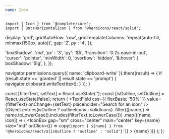 ```yaml
---
name: Icon
---
```



```tsx
import { Icon } from '@complete/core';
import { DotsHorizontalIcon } from '@heroicons/react/solid';
```


<Playground>
  <Icon as={DotsHorizontalIcon} size="xl" />
</Playground>

  display: 'grid',
  gridAutoFlow: 'row',
  gridTemplateColumns: 'repeat(auto-fill, minmax(150px, auto))',
  gap: '$2',
  py: '$4',
});

  'boxShadow': '$md',
  'px': '$3',
  'py': '$5',
  'transition': '0.2s ease-in-out',
  'cursor': 'pointer',
  'minWidth': 0,
  'overflow': 'hidden',
  '&:hover': {
    boxShadow: '$lg',
  },
});

  navigator.permissions.query({ name: 'clipboard-write' }).then((result) => {
    if (result.state == 'granted' || result.state == 'prompt') {
      navigator.clipboard.writeText(text);
    }
  });
}

  const [filterText, setText] = React.useState('');
  const [isOutline, setOutline] = React.useState(false);
  return (
    <Flex cross="stretch" gap="md">
      <Flex flow="row" gap="md" main="spread" cross="center">
        <TextField css={{ flexBasis: '50%' }} value={filterText} onChange={setText} placeholder="Search for an icon" />
        <Switch checked={isOutline} onChange={setOutline} label="Show outline icons" />
      </Flex>
      <Grid>
        {Object.entries(isOutline ? outlineIcons : solidIcons)
          .filter(([name]) => name.toLowerCase().includes(filterText.toLowerCase()))
          .map(([name, icon]) => (
            <IconBox
              gap="sm"
              cross="center"
              main="center"
              key={name}
              size="md"
              onClick={() => copy(`import { ${name} } from '@heroicons/react/${isOutline ? 'outline' : 'solid'}'`)}
            >
              <Icon as={icon} color="$gray700" size="xl" />
              <Text size="xs" ellipsis>
                {name}
              </Text>
            </IconBox>
          ))}
      </Grid>
    </Flex>
  );
};

<IconsWithFilter />
